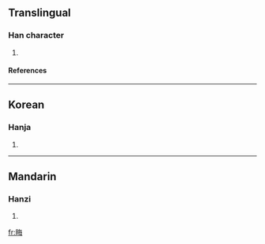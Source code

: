 {{see|畝}}

==Translingual==
===Han character===
{{Han char|rn=102|rad=田|as=07|sn=12|four=|canj=田人田卜 (WOWY)}}
# {{defn|Han|sort=田07}}
====References====
{{Han ref|kx=0763.160|dkj=21864|dj=1173.030|hdz=42542.160|uh=756E|ud=30062}}

----
==Korean==
===Hanja===
{{ko-hanja|hangeul=무|eumhun=|rv=mu|mr=mu|y=mu}}
# {{defn|Korean}}

----
==Mandarin==
===Hanzi===
{{cmn-hanzi|pin=[[mǔ]] ([[mu3]])|wg=mu<sup>3</sup>}}
# {{defn|Mandarin}}

[[fr:畮]]